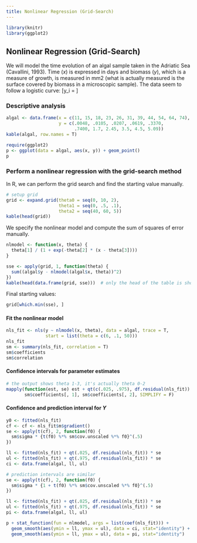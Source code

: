 ```yaml
---
title: Nonlinear Regression (Grid-Search)
---
```


```r
library(knitr)
library(ggplot2)
```

## Nonlinear Regression (Grid-Search)
We will model the time evolution of an algal sample taken in the Adriatic Sea (Cavallini, 1993). Time ($x$) is expressed in days and biomass ($y$), which is a measure of growth, is measured in mm2 (what is actually measured is the surface covered by biomass in a microscopic sample). The data seem to follow a logistic curve:
\[y_i = \frac{\theta_0}{1 + \exp (-\theta_1(x_i - \theta_2))}\]

### Descriptive analysis
```r
algal <- data.frame(x = c(11, 15, 18, 23, 26, 31, 39, 44, 54, 64, 74), 
                    y = c(.0048, .0105, .0207, .0619, .3370, 
                          .7400, 1.7, 2.45, 3.5, 4.5, 5.09))
kable(algal, row.names = T)
```

```r
require(ggplot2)
p <- ggplot(data = algal, aes(x, y)) + geom_point()
p
```


### Perform a nonlinear regression with the grid-search method

In R, we can perform the grid search and find the starting value manually.

```r
# setup grid
grid <- expand.grid(theta0 = seq(0, 10, 2), 
                    theta1 = seq(0, .5, .1), 
                    theta2 = seq(40, 60, 5))
kable(head(grid))
```

We specify the nonlinear model and compute the sum of squares of error manually.
```r
nlmodel <- function(x, theta) {
  theta[1] / (1 + exp(-theta[2] * (x - theta[3])))
}

sse <- apply(grid, 1, function(theta) {
  sum((algal$y - nlmodel(algal$x, theta))^2)
})
kable(head(data.frame(grid, sse)))  # only the head of the table is shown
```

Final starting values:
```r
grid[which.min(sse), ]
```

#### Fit the nonlinear model
```r
nls_fit <- nls(y ~ nlmodel(x, theta), data = algal, trace = T,
               start = list(theta = c(6, .1, 50)))
nls_fit
sm <- summary(nls_fit, correlation = T)
sm$coefficients
sm$correlation
```


#### Confidence intervals for parameter estimates
```r
# the output shows theta 1-3, it's actually theta 0-2
mapply(function(est, se) est + qt(c(.025, .975), df.residual(nls_fit)) * se,
       sm$coefficients[, 1], sm$coefficients[, 2], SIMPLIFY = F)
```

#### Confidence and prediction interval for $Y$
```r
y0 <- fitted(nls_fit)
cf <- cf <- nls_fit$m$gradient() 
se <- apply(t(cf), 2, function(f0) {
  sm$sigma * {t(f0) %*% sm$cov.unscaled %*% f0}^(.5)
})

ll <- fitted(nls_fit) + qt(.025, df.residual(nls_fit)) * se
ul <- fitted(nls_fit) + qt(.975, df.residual(nls_fit)) * se
ci <- data.frame(algal, ll, ul)

# prediction intervals are similar
se <- apply(t(cf), 2, function(f0) {
  sm$sigma * {1 + t(f0) %*% sm$cov.unscaled %*% f0}^(.5)
})

ll <- fitted(nls_fit) + qt(.025, df.residual(nls_fit)) * se
ul <- fitted(nls_fit) + qt(.975, df.residual(nls_fit)) * se
pi <- data.frame(algal, ll, ul)

p + stat_function(fun = nlmodel, args = list(coef(nls_fit))) +
  geom_smooth(aes(ymin = ll, ymax = ul), data = ci, stat="identity") + 
  geom_smooth(aes(ymin = ll, ymax = ul), data = pi, stat="identity")
```



